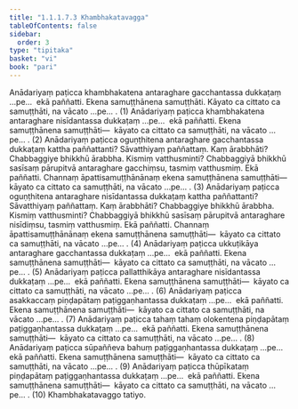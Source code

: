 ```yaml
---
title: "1.1.1.7.3 Khambhakatavagga"
tableOfContents: false
sidebar:
  order: 3
type: "tipitaka"
basket: "vi"
book: "pari"
---
```



<DynamicBreadcrumb />

<Division number="152" book="pari" e="ch" v="5" p="46">

<Paragraph number="261" book="pari">
Anādariyaṃ paṭicca khambhakatena antaraghare gacchantassa dukkaṭaṃ …pe…  ekā paññatti. Ekena samuṭṭhānena samuṭṭhāti. Kāyato ca cittato ca samuṭṭhāti, na vācato …pe… . (1)
</Paragraph>

<Paragraph number="262" book="pari">
Anādariyaṃ paṭicca khambhakatena antaraghare nisīdantassa dukkaṭaṃ …pe…  ekā paññatti. Ekena samuṭṭhānena samuṭṭhāti—  kāyato ca cittato ca samuṭṭhāti, na vācato …pe… . (2)
</Paragraph>

<Paragraph number="263" book="pari">
Anādariyaṃ paṭicca oguṇṭhitena antaraghare gacchantassa dukkaṭaṃ kattha paññattanti? Sāvatthiyaṃ paññattaṃ. Kaṃ ārabbhāti? Chabbaggiye bhikkhū ārabbha. Kismiṃ vatthusminti? Chabbaggiyā bhikkhū sasīsaṃ pārupitvā antaraghare gacchiṃsu, tasmiṃ vatthusmiṃ. Ekā paññatti. Channaṃ āpattisamuṭṭhānānaṃ ekena samuṭṭhānena samuṭṭhāti—  kāyato ca cittato ca samuṭṭhāti, na vācato …pe… . (3)
</Paragraph>

<Paragraph number="264" book="pari">
Anādariyaṃ paṭicca oguṇṭhitena antaraghare nisīdantassa dukkaṭaṃ kattha paññattanti? Sāvatthiyaṃ paññattaṃ. Kaṃ ārabbhāti? Chabbaggiye bhikkhū ārabbha. Kismiṃ vatthusminti? Chabbaggiyā bhikkhū sasīsaṃ pārupitvā antaraghare nisīdiṃsu, tasmiṃ vatthusmiṃ. Ekā paññatti. Channaṃ āpattisamuṭṭhānānaṃ ekena samuṭṭhānena samuṭṭhāti—  kāyato ca cittato ca samuṭṭhāti, na vācato …pe… . (4)
</Paragraph>

<Paragraph number="265" book="pari">
Anādariyaṃ paṭicca ukkuṭikāya antaraghare gacchantassa dukkaṭaṃ …pe…  ekā paññatti. Ekena samuṭṭhānena samuṭṭhāti—  kāyato ca cittato ca samuṭṭhāti, na vācato …pe… . (5)
</Paragraph>

<Paragraph number="266" book="pari">
Anādariyaṃ paṭicca pallatthikāya antaraghare nisīdantassa dukkaṭaṃ …pe…  ekā paññatti. Ekena samuṭṭhānena samuṭṭhāti—  kāyato ca cittato ca samuṭṭhāti, na vācato …pe… . (6)
</Paragraph>

<Paragraph number="267" book="pari">
Anādariyaṃ paṭicca asakkaccaṃ piṇḍapātaṃ paṭiggaṇhantassa dukkaṭaṃ …pe…  ekā paññatti. Ekena samuṭṭhānena samuṭṭhāti—  kāyato ca cittato ca samuṭṭhāti, na vācato …pe… . (7)
</Paragraph>

<Paragraph number="268" book="pari">
Anādariyaṃ paṭicca tahaṃ tahaṃ olokentena piṇḍapātaṃ paṭiggaṇhantassa dukkaṭaṃ …pe…  ekā paññatti. Ekena samuṭṭhānena samuṭṭhāti—  kāyato ca cittato ca samuṭṭhāti, na vācato …pe… . (8)
</Paragraph>

<Paragraph number="269" book="pari">
Anādariyaṃ paṭicca sūpaññeva bahuṃ paṭiggaṇhantassa dukkaṭaṃ …pe…  ekā paññatti. Ekena samuṭṭhānena samuṭṭhāti—  kāyato ca cittato ca samuṭṭhāti, na vācato …pe… . (9)
</Paragraph>

<Paragraph number="270" book="pari">
Anādariyaṃ paṭicca thūpīkataṃ piṇḍapātaṃ paṭiggaṇhantassa dukkaṭaṃ …pe…  ekā paññatti. Ekena samuṭṭhānena samuṭṭhāti—  kāyato ca cittato ca samuṭṭhāti, na vācato …pe… . (10)

</Paragraph>
</Division>

<Paragraph number="271" type="center" book="pari">
Khambhakatavaggo tatiyo.
</Paragraph>